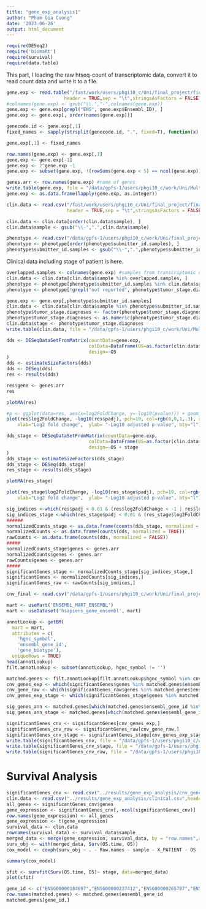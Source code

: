 ```yaml
---
title: "gene_exp_analysis1"
author: "Pham Gia Cuong"
date: '2023-06-26'
output: html_document
---
```


```r
require(DESeq2)
require('biomaRt')
require(survival)
require(data.table)
```

This part, I loading the raw htseq-count of transcriptomic data, convert it to read count data and write it to a file.
```r
gene.exp <- read.table("/fast/work/users/phgi10_c/Uni/final_project/final_data/htseq_count/TCGA-BLCA.htseq_counts.tsv.gz",
                     header = TRUE,sep = "\t",stringsAsFactors = FALSE)
#colnames(gene.exp) <- gsub("\\.","-",colnames(gene.exp))
gene.exp <- gene.exp[grepl("ENS", gene.exp$Ensembl_ID), ]
gene.exp <- gene.exp[, order(names(gene.exp))]

genecode.id <- gene.exp[,1]
fixed_names <- sapply(strsplit(genecode.id, ".", fixed=T), function(x) x[1])

gene.exp[,1] <- fixed_names

row.names(gene.exp) <- gene.exp[,1]
gene.exp <- gene.exp[-1]
gene.exp <- 2^gene.exp -1
gene.exp <- subset(gene.exp, !(rowSums(gene.exp < 5) == ncol(gene.exp)))

genes.arr <- row.names(gene.exp) #name of genes
write.table(gene.exp, file = "/data/gpfs-1/users/phgi10_c/work/Uni/MultiOmic_Datascience/results/gene_exp_analysis/count_data.csv", sep = "\t", quote = FALSE, row.names = TRUE)
gene.exp <- as.data.frame(lapply(gene.exp, as.integer))
```

```r
clin.data <- read.csv("/fast/work/users/phgi10_c/Uni/final_project/final_data/TCGA-BLCA.survival.tsv",
                      header = TRUE,sep = "\t",stringsAsFactors = FALSE)

clin.data <- clin.data[order(clin.data$sample), ]
clin.data$sample <- gsub("\\-",".",clin.data$sample)
```

```r
phenotype <- read.csv("/data/gpfs-1/users/phgi10_c/work/Uni/final_project/final_data/phenotype/TCGA-BLCA.GDC_phenotype.tsv.gz",header=TRUE,sep="\t")
phenotype <- phenotype[order(phenotype$submitter_id.samples), ]
phenotype$submitter_id.samples <- gsub("\\-",".",phenotype$submitter_id.samples)
```

Clinical data including stage of patient is here.
```r
overlapped.samples <- colnames(gene.exp) #samples from transcriptomic data
clin.data <- clin.data[clin.data$sample %in% overlapped.samples, ]
phenotype <- phenotype[phenotype$submitter_id.samples %in% clin.data$sample, ]
phenotype <- phenotype[!grepl("not reported", phenotype$tumor_stage.diagnoses), ]

gene.exp <- gene.exp[,phenotype$submitter_id.samples]
clin.data <- clin.data[clin.data$sample %in% phenotype$submitter_id.samples, ]
phenotype$tumor_stage.diagnoses <- factor(phenotype$tumor_stage.diagnoses, levels = c("stage i", "stage ii", "stage iii", "stage iv"))
phenotype$tumor_stage.diagnoses <- as.numeric(phenotype$tumor_stage.diagnoses)
clin.data$stage <- phenotype$tumor_stage.diagnoses
write.table(clin.data, file = "/data/gpfs-1/users/phgi10_c/work/Uni/MultiOmic_Datascience/results/gene_exp_analysis/clinical.csv", sep = "\t", quote = FALSE, row.names = FALSE)

```

```r
dds <- DESeqDataSetFromMatrix(countData=gene.exp,
                              colData=DataFrame(OS=as.factor(clin.data$OS)),
                              design=~OS
)
dds <- estimateSizeFactors(dds)
dds <- DESeq(dds)
res <- results(dds)
```
```r
res$gene <- genes.arr
res
```
```r
plotMA(res)
```

```r
#p <- ggplot(data=res, aes(x=log2FoldChange, y=-log10(pvalue))) + geom_point()
plot(res$log2FoldChange, -log10(res$padj), pch=19, col=rgb(0,0,1,.3), xlim=c(-6,6),
    xlab="Log2 fold change",  ylab= "-Log10 adjusted p-value", bty="l")
```

```r
dds_stage <- DESeqDataSetFromMatrix(countData=gene.exp,
                              colData=DataFrame(OS=as.factor(clin.data$OS),stage=as.factor(clin.data$stage)),
                              design=~OS + stage
)
dds_stage <- estimateSizeFactors(dds_stage)
dds_stage <- DESeq(dds_stage)
res_stage <- results(dds_stage)
```

```r
plotMA(res_stage)
```

```r
plot(res_stage$log2FoldChange, -log10(res_stage$padj), pch=19, col=rgb(0,0,1,.3), xlim=c(-6,6),
    xlab="Log2 fold change",  ylab= "-Log10 adjusted p-value", bty="l")
```
```r
sig_indices <-which(res$padj < 0.01 & (res$log2FoldChange < -1 | res$log2FoldChange > 1))
sig_indices_stage <-which(res_stage$padj < 0.01 & (res_stage$log2FoldChange < -1 | res_stage$log2FoldChange > 1))
######
normalizedCounts_stage <- as.data.frame(counts(dds_stage, normalized = TRUE))
normalizedCounts <- as.data.frame(counts(dds, normalized = TRUE))
rawCounts <- as.data.frame(counts(dds, normalized = FALSE))
#####
normalizedCounts_stage$genes <- genes.arr
normalizedCounts$genes <- genes.arr
rawCounts$genes <- genes.arr
#####
significantGenes_stage <- normalizedCounts_stage[sig_indices_stage,]
significantGenes <- normalizedCounts[sig_indices,]
significantGenes_raw <- rawCounts[sig_indices,]
```


```r
cnv_final <- read.csv("/data/gpfs-1/users/phgi10_c/work/Uni/final_project/cnv_analysis/final_cnv.csv",stringsAsFactors=FALSE, header=TRUE)

mart <- useMart('ENSEMBL_MART_ENSEMBL')
mart <- useDataset('hsapiens_gene_ensembl', mart)

annotLookup <- getBM(
  mart = mart,
  attributes = c(
    'hgnc_symbol',
    'ensembl_gene_id',
    'gene_biotype'),
  uniqueRows = TRUE)
head(annotLookup)
filt.annotLookup <- subset(annotLookup, hgnc_symbol != '')
```

```r
matched.genes <- filt.annotLookup[filt.annotLookup$hgnc_symbol %in% cnv_final$GeneSymbol, ]
cnv_genes_exp <- which(significantGenes$genes %in% matched.genes$ensembl_gene_id)
cnv_gene_raw <- which(significantGenes_raw$genes %in% matched.genes$ensembl_gene_id)
cnv_genes_exp_stage <- which(significantGenes_stage$genes %in% matched.genes$ensembl_gene_id)
```

```r
sig_genes_ann <- matched.genes[which(matched.genes$ensembl_gene_id %in% significantGenes$genes),]
sig_genes_ann_stage <- matched.genes[which(matched.genes$ensembl_gene_id %in% significantGenes_stage$genes),]
```

```r
significantGenes_cnv <- significantGenes[cnv_genes_exp,]
significantGenes_cnv_raw <- significantGenes_raw[cnv_gene_raw,]
significantGenes_cnv_stage <- significantGenes_stage[cnv_genes_exp_stage,]
write.table(significantGenes_cnv, file = "/data/gpfs-1/users/phgi10_c/work/Uni/MultiOmic_Datascience/results/gene_exp_analysis/cnv_genes_exp.combine.csv", sep = "\t", quote = FALSE, row.names = FALSE)
write.table(significantGenes_cnv_stage, file = "/data/gpfs-1/users/phgi10_c/work/Uni/MultiOmic_Datascience/results/gene_exp_analysis/cnv_genes_exp_stage.combine.csv", sep = "\t", quote = FALSE, row.names = FALSE)
write.table(significantGenes_cnv_raw, file = "/data/gpfs-1/users/phgi10_c/work/Uni/MultiOmic_Datascience/results/gene_exp_analysis/cnv_genes_exp_raw.combine.csv", sep = "\t", quote = FALSE, row.names = FALSE)
```

# Survival Analysis
```r
significantGenes_cnv <- read.csv("../results/gene_exp_analysis/cnv_genes_exp_raw.combine.csv",header=T,sep="\t")
clin.data <- read.csv("../results/gene_exp_analysis/clinical.csv",header=T,sep="\t")
all_genes <- significantGenes_cnv$genes
gene_expression <- significantGenes_cnv[,-ncol(significantGenes_cnv)]
row.names(gene_expression) <- all_genes
gene_expression <- t(gene_expression)
survival_data <- clin.data
rownames(survival_data) <- survival_data$sample
merged_data <- merge(gene_expression, survival_data, by = "row.names",all = TRUE)
surv_obj <- with(merged_data, Surv(OS.time, OS))
cox_model <- coxph(surv_obj ~ . - Row.names - sample - X_PATIENT - OS - OS.time - stage, data = merged_data)
```

```r
summary(cox_model)
```

```r
sfit <- survfit(Surv(OS.time, OS)~ stage, data=merged_data)
plot(sfit)
```
```r
gene_id <- c("ENSG00000184697","ENSG00000237412","ENSG00000265787","ENSG00000277586","ENSG00000121871")
row.names(matched.genes) <- matched.genes$ensembl_gene_id
matched.genes[gene_id,]
```






